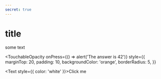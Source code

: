 ```yaml
---
secret: true
---
```


# title

some text


<TouchableOpacity
  onPress={() => alert('The answer is 42')}
  style={{
    marginTop: 20,
    padding: 10,
    backgroundColor: 'orange',
    borderRadius: 5,
  }}
>
  <Text style={{ color: 'white' }}>Click me</Text>
</TouchableOpacity>
